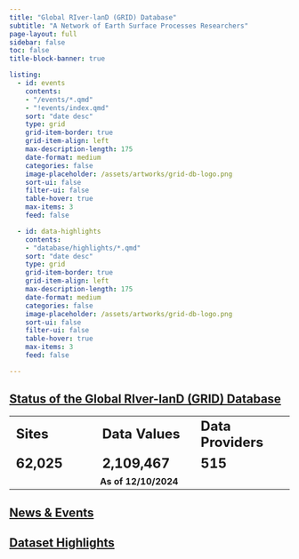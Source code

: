 ```yaml
---
title: "Global RIver-lanD (GRID) Database"
subtitle: "A Network of Earth Surface Processes Researchers"
page-layout: full
sidebar: false
toc: false
title-block-banner: true

listing:
  - id: events
    contents: 
    - "/events/*.qmd"
    - "!events/index.qmd"
    sort: "date desc"
    type: grid
    grid-item-border: true
    grid-item-align: left
    max-description-length: 175
    date-format: medium
    categories: false
    image-placeholder: /assets/artworks/grid-db-logo.png
    sort-ui: false
    filter-ui: false
    table-hover: true
    max-items: 3
    feed: false

  - id: data-highlights
    contents: 
    - "database/highlights/*.qmd"
    sort: "date desc"
    type: grid
    grid-item-border: true
    grid-item-align: left
    max-description-length: 175
    date-format: medium
    categories: false
    image-placeholder: /assets/artworks/grid-db-logo.png
    sort-ui: false
    filter-ui: false
    table-hover: true
    max-items: 3
    feed: false

---
```


## [Status of the Global RIver-lanD (GRID) Database](database/data-overview.qmd){target=_blank}
```{=html}
<table cellpadding=10px cellspacing="0">
  <tr valign="center" style="font-size:24px; font-weight:bold">
    <td style="width:200px">
      Sites
    </td>
    <td style="width:200px">
      Data Values
    </td>
    <td style="width:200px">
      Data Providers
    </td>
  </tr>
  <tr valign="center" style="font-size:24px; font-weight:bold">
    <td style="width:200px">
      62,025
    </td>
    <td style="width:200px">
      2,109,467
    </td>
    <td style="width:200px">
      515
    </td>
  </tr>
  <tr valign="center" style="font-weight:bold">
    <td style="width:200px">
    </td>
    <td style="width:200px">
      As of 12/10/2024
    </td>
    <td style="width:200px">
    </td>
  </tr>
</table>
```

## [News & Events](events/index.qmd)

::: {#events}
:::

## [Dataset Highlights](database/data-highlights.qmd)

::: {#data-highlights}
:::